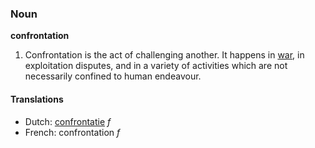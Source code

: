 ===Noun===
'''confrontation'''

# Confrontation is the act of challenging another. It happens in [[war]], in exploitation disputes, and in a variety of activities which are not necessarily confined to human endeavour.

====Translations====
*Dutch: [[confrontatie]] ''f''
*French: confrontation ''f''